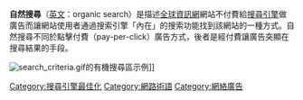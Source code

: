 {{NoteTA
|1=zh-cn:搜索;zh-tw:搜尋;
}}

'''自然搜尋'''（[[英文|英文]]：organic search）是描述[[全球資訊網|全球資訊網]]網站不付費給[[搜尋引擎|搜尋引擎]]做廣告而讓網站使用者通過搜索引擎「內在」的搜索功能找到該網站的一種方式。自然搜尋不同於點擊付費（pay-per-click）廣告方式，後者是經付費讓廣告突顯在搜尋結果的手段。

[[File:search_criteria.gif|right]]的有機搜尋區示例]]

[[Category:搜尋引擎最佳化|Category:搜尋引擎最佳化]]
[[Category:網路術語|Category:網路術語]]
[[Category:網絡廣告|Category:網絡廣告]]